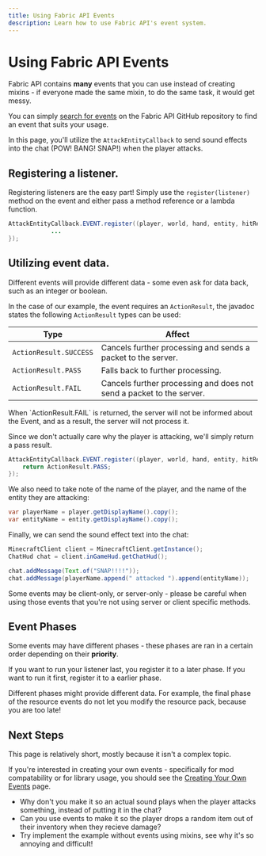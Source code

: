```yaml
---
title: Using Fabric API Events
description: Learn how to use Fabric API's event system.
---
```



# Using Fabric API Events

Fabric API contains **many** events that you can use instead of creating mixins - if everyone made the same mixin, to do the same task, it would get messy.

You can simply [search for events](https://github.com/search?q=repo%3AFabricMC%2Ffabric%20Events&type=code) on the Fabric API GitHub repository to find an event that suits your usage.

In this page, you'll utilize the `AttackEntityCallback` to send sound effects into the chat (POW! BANG! SNAP!) when the player attacks.

## Registering a listener.

Registering listeners are the easy part! Simply use the `register(listener)` method on the event and either pass a method reference or a lambda function.

```java
AttackEntityCallback.EVENT.register((player, world, hand, entity, hitResult) -> {
            ...
});
```

## Utilizing event data.

Different events will provide different data - some even ask for data back, such as an integer or boolean.

In the case of our example, the event requires an `ActionResult`, the javadoc states the following `ActionResult` types can be used:

| Type                   | Affect                                                               |
|------------------------|----------------------------------------------------------------------|
| `ActionResult.SUCCESS` | Cancels further processing and sends a packet to the server.         |
| `ActionResult.PASS`    | Falls back to further processing.                                    |
| `ActionResult.FAIL`    | Cancels further processing and does not send a packet to the server. |

<Callout type="info">
    When `ActionResult.FAIL` is returned, the server will not be informed about the Event, and as a result, the server will not process it.
</Callout>

Since we don't actually care why the player is attacking, we'll simply return a pass result.

```java
AttackEntityCallback.EVENT.register((player, world, hand, entity, hitResult) -> {
    return ActionResult.PASS;
});
```

We also need to take note of the name of the player, and the name of the entity they are attacking:

```java
var playerName = player.getDisplayName().copy();
var entityName = entity.getDisplayName().copy();
```

Finally, we can send the sound effect text into the chat:

```java
MinecraftClient client = MinecraftClient.getInstance();
ChatHud chat = client.inGameHud.getChatHud();

chat.addMessage(Text.of("SNAP!!!!"));
chat.addMessage(playerName.append(" attacked ").append(entityName));
```

Some events may be client-only, or server-only - please be careful when using those events that you're not using server or client specific methods.

## Event Phases

Some events may have different phases - these phases are ran in a certain order depending on their **priority**.

If you want to run your listener last, you register it to a later phase. If you want to run it first, register it to a earlier phase.

Different phases might provide different data. For example, the final phase of the resource events do not let you modify the resource pack, because you are too late!

## Next Steps

This page is relatively short, mostly because it isn't a complex topic.

If you're interested in creating your own events - specifically for mod compatability or for library usage, you should see the [Creating Your Own Events](/events/creation) page.

- Why don't you make it so an actual sound plays when the player attacks something, instead of putting it in the chat?
- Can you use events to make it so the player drops a random item out of their inventory when they recieve damage?
- Try implement the example without events using mixins, see why it's so annoying and difficult!